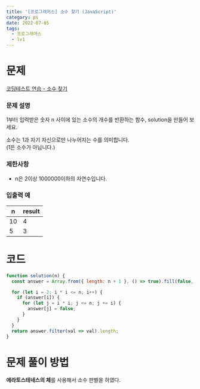 ```yaml
---
title: '[프로그래머스] 소수 찾기 (JavaScript)'
category: ps
date: 2022-07-05
tags:
  - 프로그래머스
  - lv1
---
```


# 문제

[코딩테스트 연습 - 소수 찾기](https://school.programmers.co.kr/learn/courses/30/lessons/12921)

### 문제 설명

1부터 입력받은 숫자 n 사이에 있는 소수의 개수를 반환하는 함수, solution을 만들어 보세요.

소수는 1과 자기 자신으로만 나누어지는 수를 의미합니다. <br />
(1은 소수가 아닙니다.)

### 제한사항

- n은 2이상 1000000이하의 자연수입니다.

### 입출력 예

| n   | result |
| --- | ------ |
| 10  | 4      |
| 5   | 3      |

# 코드

```jsx
function solution(n) {
  const answer = Array.from({ length: n + 1 }, () => true).fill(false, 0, 2);

  for (let i = 2; i * i <= n; i++) {
    if (answer[i]) {
      for (let j = i * i; j <= n; j += i) {
        answer[j] = false;
      }
    }
  }
  return answer.filter(val => val).length;
}
```

# 문제 풀이 방법

**에라토스테네스의 체**를 사용해서 소수 판별을 하였다.
